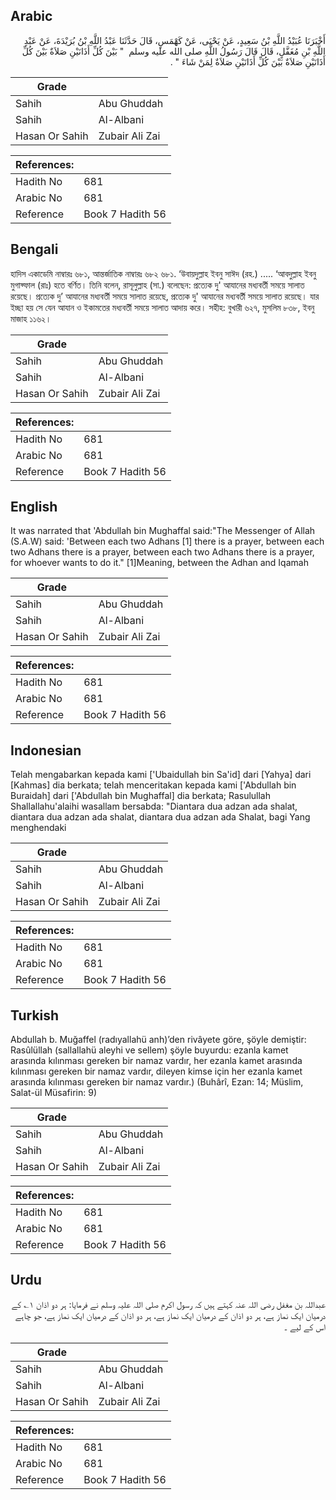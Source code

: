 ## Arabic


<div dir="rtl" lang="ar" style={{fontSize:'larger',backgroundColor:'#f8f9fa',padding:20}}>
أَخْبَرَنَا عُبَيْدُ اللَّهِ بْنُ سَعِيدٍ، عَنْ يَحْيَى، عَنْ كَهْمَسٍ، قَالَ حَدَّثَنَا عَبْدُ اللَّهِ بْنُ بُرَيْدَةَ، عَنْ عَبْدِ اللَّهِ بْنِ مُغَفَّلٍ، قَالَ قَالَ رَسُولُ اللَّهِ صلى الله عليه وسلم ‏ "‏ بَيْنَ كُلِّ أَذَانَيْنِ صَلاَةٌ بَيْنَ كُلِّ أَذَانَيْنِ صَلاَةٌ بَيْنَ كُلِّ أَذَانَيْنِ صَلاَةٌ لِمَنْ شَاءَ ‏"‏ ‏.‏
</div>
<div style={{backgroundColor:'#f8f9fa',padding:20, marginBottom: 10}}><table> <thead> <tr> <th>Grade</th> <th></th> </tr> </thead> <tbody> <tr><td>Sahih</td><td>Abu Ghuddah</td></tr><tr><td>Sahih</td><td>Al-Albani</td></tr><tr><td>Hasan Or Sahih</td><td>Zubair Ali Zai</td></tr></tbody></table><table> <thead> <tr> <th>References:</th> <th></th> </tr> </thead> <tbody><tr><td>Hadith No</td><td>681</td></tr><tr><td>Arabic No</td><td>681</td></tr><tr><td>Reference</td><td>Book 7 Hadith 56</td></tr></tbody></table></div>

## Bengali


<div dir="ltr" lang="bn" style={{fontSize:'larger',backgroundColor:'#f8f9fa',padding:20}}>
হাদিস একাডেমি নাম্বারঃ ৬৮১, আন্তর্জাতিক নাম্বারঃ ৬৮২ ৬৮১. ‘উবায়দুল্লাহ ইবনু সাঈদ (রহ.) ..... ‘আবদুল্লাহ ইবনু মুগাফ্ফাল (রাঃ) হতে বর্ণিত। তিনি বলেন, রাসূলুল্লাহ (সা.) বলেছেন: প্রত্যেক দু' আযানের মধ্যবর্তী সময়ে সালাত রয়েছে। প্রত্যেক দু’ আযানের মধ্যবর্তী সময়ে সালাত রয়েছে, প্রত্যেক দু' আযানের মধ্যবর্তী সময়ে সালাত রয়েছে। যার ইচ্ছা হয় সে যেন আযান ও ইকামতের মধ্যবর্তী সময়ে সালাত আদায় করে। সহীহ: বুখারী ৬২৭, মুসলিম ৮৩৮, ইবনু মাজাহ ১১৬২।
</div>
<div style={{backgroundColor:'#f8f9fa',padding:20, marginBottom: 10}}><table> <thead> <tr> <th>Grade</th> <th></th> </tr> </thead> <tbody> <tr><td>Sahih</td><td>Abu Ghuddah</td></tr><tr><td>Sahih</td><td>Al-Albani</td></tr><tr><td>Hasan Or Sahih</td><td>Zubair Ali Zai</td></tr></tbody></table><table> <thead> <tr> <th>References:</th> <th></th> </tr> </thead> <tbody><tr><td>Hadith No</td><td>681</td></tr><tr><td>Arabic No</td><td>681</td></tr><tr><td>Reference</td><td>Book 7 Hadith 56</td></tr></tbody></table></div>

## English


<div dir="ltr" lang="en" style={{fontSize:'larger',backgroundColor:'#f8f9fa',padding:20}}>
It was narrated that 'Abdullah bin Mughaffal said:"The Messenger of Allah (S.A.W) said: 'Between each two Adhans [1] there is a prayer, between each two Adhans there is a prayer, between each two Adhans there is a prayer, for whoever wants to do it." [1]Meaning, between the Adhan and Iqamah
</div>
<div style={{backgroundColor:'#f8f9fa',padding:20, marginBottom: 10}}><table> <thead> <tr> <th>Grade</th> <th></th> </tr> </thead> <tbody> <tr><td>Sahih</td><td>Abu Ghuddah</td></tr><tr><td>Sahih</td><td>Al-Albani</td></tr><tr><td>Hasan Or Sahih</td><td>Zubair Ali Zai</td></tr></tbody></table><table> <thead> <tr> <th>References:</th> <th></th> </tr> </thead> <tbody><tr><td>Hadith No</td><td>681</td></tr><tr><td>Arabic No</td><td>681</td></tr><tr><td>Reference</td><td>Book 7 Hadith 56</td></tr></tbody></table></div>

## Indonesian


<div dir="ltr" lang="id" style={{fontSize:'larger',backgroundColor:'#f8f9fa',padding:20}}>
Telah mengabarkan kepada kami ['Ubaidullah bin Sa'id] dari [Yahya] dari [Kahmas] dia berkata; telah menceritakan kepada kami ['Abdullah bin Buraidah] dari ['Abdullah bin Mughaffal] dia berkata; Rasulullah Shallallahu'alaihi wasallam bersabda: "Diantara dua adzan ada shalat, diantara dua adzan ada shalat, diantara dua adzan ada Shalat, bagi Yang menghendaki
</div>
<div style={{backgroundColor:'#f8f9fa',padding:20, marginBottom: 10}}><table> <thead> <tr> <th>Grade</th> <th></th> </tr> </thead> <tbody> <tr><td>Sahih</td><td>Abu Ghuddah</td></tr><tr><td>Sahih</td><td>Al-Albani</td></tr><tr><td>Hasan Or Sahih</td><td>Zubair Ali Zai</td></tr></tbody></table><table> <thead> <tr> <th>References:</th> <th></th> </tr> </thead> <tbody><tr><td>Hadith No</td><td>681</td></tr><tr><td>Arabic No</td><td>681</td></tr><tr><td>Reference</td><td>Book 7 Hadith 56</td></tr></tbody></table></div>

## Turkish


<div dir="ltr" lang="tr" style={{fontSize:'larger',backgroundColor:'#f8f9fa',padding:20}}>
Abdullah b. Muğaffel (radıyallahü anh)’den rivâyete göre, şöyle demiştir: Rasûlüllah (sallallahü aleyhi ve sellem) şöyle buyurdu: ezanla kamet arasında kılınması gereken bir namaz vardır, her ezanla kamet arasında kılınması gereken bir namaz vardır, dileyen kimse için her ezanla kamet arasında kılınması gereken bir namaz vardır.) (Buhârî, Ezan: 14; Müslim, Salat-ül Müsafirin: 9)
</div>
<div style={{backgroundColor:'#f8f9fa',padding:20, marginBottom: 10}}><table> <thead> <tr> <th>Grade</th> <th></th> </tr> </thead> <tbody> <tr><td>Sahih</td><td>Abu Ghuddah</td></tr><tr><td>Sahih</td><td>Al-Albani</td></tr><tr><td>Hasan Or Sahih</td><td>Zubair Ali Zai</td></tr></tbody></table><table> <thead> <tr> <th>References:</th> <th></th> </tr> </thead> <tbody><tr><td>Hadith No</td><td>681</td></tr><tr><td>Arabic No</td><td>681</td></tr><tr><td>Reference</td><td>Book 7 Hadith 56</td></tr></tbody></table></div>

## Urdu


<div dir="rtl" lang="ur" style={{fontSize:'larger',backgroundColor:'#f8f9fa',padding:20}}>
عبداللہ بن مغفل رضی اللہ عنہ کہتے ہیں کہ رسول اکرم صلی اللہ علیہ وسلم نے فرمایا: ہر دو اذان ۱؎ کے درمیان ایک نماز ہے، ہر دو اذان کے درمیان ایک نماز ہے، ہر دو اذان کے درمیان ایک نماز ہے، جو چاہے اس کے لیے ۔
</div>
<div style={{backgroundColor:'#f8f9fa',padding:20, marginBottom: 10}}><table> <thead> <tr> <th>Grade</th> <th></th> </tr> </thead> <tbody> <tr><td>Sahih</td><td>Abu Ghuddah</td></tr><tr><td>Sahih</td><td>Al-Albani</td></tr><tr><td>Hasan Or Sahih</td><td>Zubair Ali Zai</td></tr></tbody></table><table> <thead> <tr> <th>References:</th> <th></th> </tr> </thead> <tbody><tr><td>Hadith No</td><td>681</td></tr><tr><td>Arabic No</td><td>681</td></tr><tr><td>Reference</td><td>Book 7 Hadith 56</td></tr></tbody></table></div>